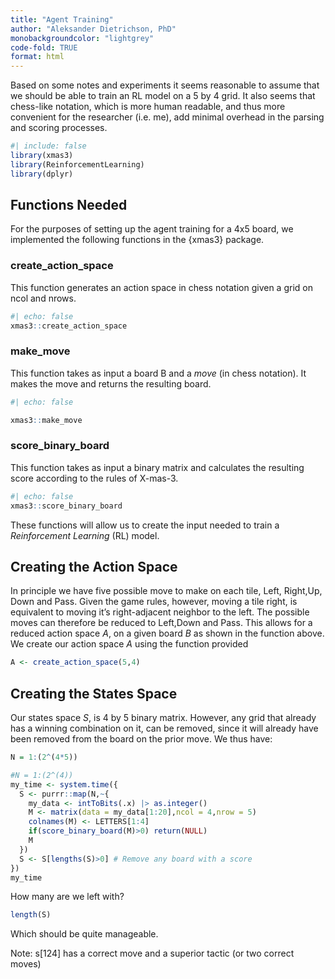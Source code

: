 ```yaml
---
title: "Agent Training"
author: "Aleksander Dietrichson, PhD"
monobackgroundcolor: "lightgrey"
code-fold: TRUE
format: html
---
```


Based on some notes and experiments it seems reasonable to assume that we should be able to train an RL model on a 5 by 4 grid. It also seems that chess-like notation, which is more human readable, and thus more convenient for the researcher (i.e. me), add minimal overhead in the parsing and scoring processes.

```r
#| include: false
library(xmas3)
library(ReinforcementLearning)
library(dplyr)
```

## Functions Needed

For the purposes of setting up the agent training for a 4x5 board, we implemented the following functions in the {xmas3} package.

### create_action_space

This function generates an action space in chess notation given a grid on ncol and nrows.

```r
#| echo: false
xmas3::create_action_space
```

### make_move

This function takes as input a board B and a *move* (in chess notation). It makes the move and returns the resulting board.

```r
#| echo: false

xmas3::make_move
```

### score_binary_board

This function takes as input a binary matrix and calculates the resulting score according to the rules of X-mas-3.

```r
#| echo: false
xmas3::score_binary_board
```

These functions will allow us to create the input needed to train a *Reinforcement Learning* (RL) model.

## Creating the Action Space

In principle we have five possible move to make on each tile, Left, Right,Up, Down and Pass. Given the game rules, however, moving a tile right, is equivalent to moving it's right-adjacent neighbor to the left. The possible moves can therefore be reduced to Left,Down and Pass. This allows for a reduced action space *A*, on a given board *B* as shown in the function above. We create our action space *A* using the function provided

```r
A <- create_action_space(5,4)
```

## Creating the States Space

Our states space *S*, is 4 by 5 binary matrix. However, any grid that already has a winning combination on it, can be removed, since it will already have been removed from the board on the prior move. We thus have:

```r
N = 1:(2^(4*5))

#N = 1:(2^(4))
my_time <- system.time({
  S <- purrr::map(N,~{
    my_data <- intToBits(.x) |> as.integer()
    M <- matrix(data = my_data[1:20],ncol = 4,nrow = 5)
    colnames(M) <- LETTERS[1:4]
    if(score_binary_board(M)>0) return(NULL)
    M
  })
  S <- S[lengths(S)>0] # Remove any board with a score
})
my_time
```

How many are we left with?

```r
length(S)
```

Which should be quite manageable.

Note: s\[124\] has a correct move and a superior tactic (or two correct moves)
